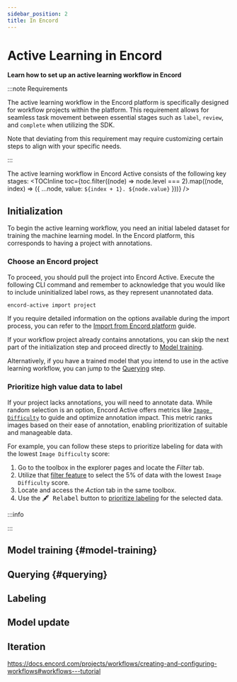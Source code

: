 ```yaml
---
sidebar_position: 2
title: In Encord
---
```



# Active Learning in Encord

**Learn how to set up an active learning workflow in Encord**

:::note Requirements

The active learning workflow in the Encord platform is specifically designed for workflow projects within the platform.
This requirement allows for seamless task movement between essential stages such as `label`, `review`, and `complete` when utilizing the SDK.

Note that deviating from this requirement may require customizing certain steps to align with your specific needs.

:::

The active learning workflow in Encord Active consists of the following key stages:
<TOCInline toc={toc.filter((node) => node.level === 2).map((node, index) => ({ ...node, value: `${index + 1}. ${node.value}` }))} />

## Initialization
To begin the active learning workflow, you need an initial labeled dataset for training the machine learning model.
In the Encord platform, this corresponds to having a project with annotations.

### Choose an Encord project

To proceed, you should pull the project into Encord Active.
Execute the following CLI command and remember to acknowledge that you would like to include uninitialized label rows, as they represent unannotated data.
```bash
encord-active import project
```
If you require detailed information on the options available during the import process, you can refer to the [Import from Encord platform][import-encord-project] guide.  

If your workflow project already contains annotations, you can skip the next part of the initialization step and proceed directly to [Model training](#model-training).

Alternatively, if you have a trained model that you intend to use in the active learning workflow, you can jump to the [Querying](#querying) step.

### Prioritize high value data to label

If your project lacks annotations, you will need to annotate data.
While random selection is an option, Encord Active offers metrics like [`Image Difficulty`][image-difficulty-metric] to guide and optimize annotation impact.
This metric ranks images based on their ease of annotation, enabling prioritization of suitable and manageable data.

For example, you can follow these steps to prioritize labeling for data with the lowest `Image Difficulty` score:
1. Go to the toolbox in the explorer pages and locate the _Filter_ tab.
2. Utilize that [filter feature][standard-filter-feature] to select the 5% of data with the lowest `Image Difficulty` score.
3. Locate and access the _Action_ tab in the same toolbox.
4. Use the <kbd>🖋 Relabel</kbd> button to [prioritize labeling][relabeling-guide] for the selected data.

:::info


:::

## Model training {#model-training}

## Querying {#querying}

## Labeling

## Model update

## Iteration


https://docs.encord.com/projects/workflows/creating-and-configuring-workflows#workflows---tutorial


[import-encord-project]: ../import/import-encord-project
[image-difficulty-metric]: ../metrics/data-quality-metrics#image-difficulty
[standard-filter-feature]: ../user-guide/filtering#standard-filter-feature
[relabeling-guide]: ../user-guide/relabeling
